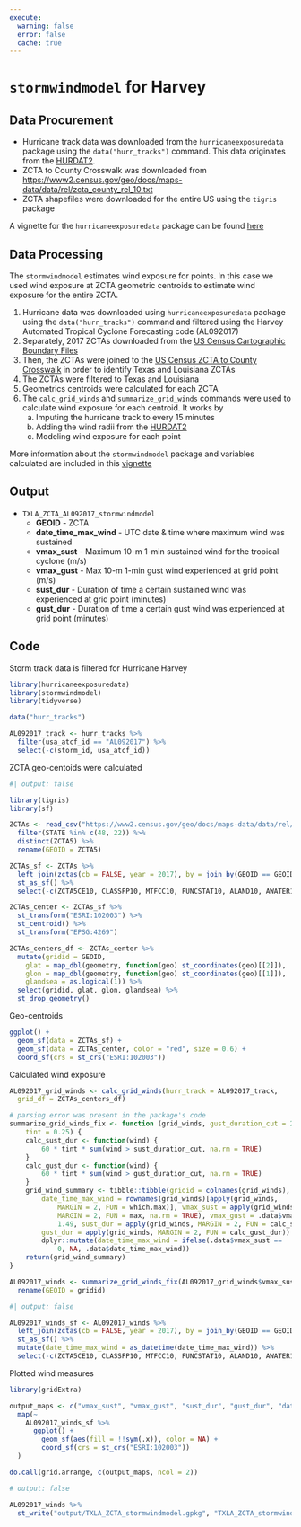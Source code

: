 ```yaml
---
execute:
  warning: false
  error: false
  cache: true
---
```


# `stormwindmodel` for Harvey

## Data Procurement

*   Hurricane track data was downloaded from the `hurricaneexposuredata` package using the `data("hurr_tracks")` command. This data originates from the [HURDAT2](https://www.nhc.noaa.gov/data/).
*   ZCTA to County Crosswalk was downloaded from <https://www2.census.gov/geo/docs/maps-data/data/rel/zcta_county_rel_10.txt>
*   ZCTA shapefiles were downloaded for the entire US using the `tigris` package

A vignette for the `hurricaneexposuredata` package can be found [here](https://cran.r-project.org/web/packages/hurricaneexposure/vignettes/hurricaneexposure.html)

## Data Processing

The `stormwindmodel` estimates wind exposure for points. In this case we used wind exposure at ZCTA geometric centroids to estimate wind exposure for the entire ZCTA.

1.  Hurricane data was downloaded using `hurricaneexposuredata` package using the `data("hurr_tracks")` command and filtered using the Harvey Automated Tropical Cyclone Forecasting code (AL092017)
2.  Separately, 2017 ZCTAs downloaded from the [US Census Cartographic Boundary Files](https://www.census.gov/geographies/mapping-files/time-series/geo/carto-boundary-file.2017.html#list-tab-1556094155)
3.  Then, the ZCTAs were joined to the [US Census ZCTA to County Crosswalk](https://www2.census.gov/geo/docs/maps-data/data/rel/zcta_county_rel_10.txt) in order to identify Texas and Louisiana ZCTAs
4.  The ZCTAs were filtered to Texas and Louisiana
5.  Geometrics centroids were calculated for each ZCTA
6.  The `calc_grid_winds` and `summarize_grid_winds` commands were used to calculate wind exposure for each centroid. It works by
    a.  Imputing the hurricane track to every 15 minutes
    b.  Adding the wind radii from the [HURDAT2](https://www.nhc.noaa.gov/data/)
    c.  Modeling wind exposure for each point

More information about the `stormwindmodel` package and variables calculated are included in this [vignette](https://cran.r-hub.io/web/packages/stormwindmodel/vignettes/Details.html)

## Output

-   `TXLA_ZCTA_AL092017_stormwindmodel`
    -   **GEOID** - ZCTA
    -   **date_time_max_wind** - UTC date & time where maximum wind was sustained
    -   **vmax_sust** - Maximum 10-m 1-min sustained wind for the tropical cyclone (m/s)
    -   **vmax_gust** - Max 10-m 1-min gust wind experienced at grid point (m/s)
    -   **sust_dur** - Duration of time a certain sustained wind was experienced at grid point (minutes)
    -   **gust_dur** - Duration of time a certain gust wind was experienced at grid point (minutes)

## Code
Storm track data is filtered for Hurricane Harvey
```r
library(hurricaneexposuredata)
library(stormwindmodel)
library(tidyverse)

data("hurr_tracks")

AL092017_track <- hurr_tracks %>%
  filter(usa_atcf_id == "AL092017") %>%
  select(-c(storm_id, usa_atcf_id))
```

ZCTA geo-centoids were calculated
```r
#| output: false

library(tigris)
library(sf)

ZCTAs <- read_csv("https://www2.census.gov/geo/docs/maps-data/data/rel/zcta_county_rel_10.txt") %>%
  filter(STATE %in% c(48, 22)) %>%
  distinct(ZCTA5) %>%
  rename(GEOID = ZCTA5)

ZCTAs_sf <- ZCTAs %>%
  left_join(zctas(cb = FALSE, year = 2017), by = join_by(GEOID == GEOID10)) %>%
  st_as_sf() %>%
  select(-c(ZCTA5CE10, CLASSFP10, MTFCC10, FUNCSTAT10, ALAND10, AWATER10, INTPTLAT10, INTPTLON10))

ZCTAs_center <- ZCTAs_sf %>%
  st_transform("ESRI:102003") %>%
  st_centroid() %>%
  st_transform("EPSG:4269")

ZCTAs_centers_df <- ZCTAs_center %>%
  mutate(gridid = GEOID,
    glat = map_dbl(geometry, function(geo) st_coordinates(geo)[[2]]),
    glon = map_dbl(geometry, function(geo) st_coordinates(geo)[[1]]),
    glandsea = as.logical(1)) %>%
  select(gridid, glat, glon, glandsea) %>%
  st_drop_geometry()
```

Geo-centroids
```r
ggplot() + 
  geom_sf(data = ZCTAs_sf) + 
  geom_sf(data = ZCTAs_center, color = "red", size = 0.6) +
  coord_sf(crs = st_crs("ESRI:102003"))
```

Calculated wind exposure
```r
AL092017_grid_winds <- calc_grid_winds(hurr_track = AL092017_track, 
  grid_df = ZCTAs_centers_df) 

# parsing error was present in the package's code
summarize_grid_winds_fix <- function (grid_winds, gust_duration_cut = 20, sust_duration_cut = 20, 
    tint = 0.25) {
    calc_sust_dur <- function(wind) {
        60 * tint * sum(wind > sust_duration_cut, na.rm = TRUE)
    }
    calc_gust_dur <- function(wind) {
        60 * tint * sum(wind > gust_duration_cut, na.rm = TRUE)
    }
    grid_wind_summary <- tibble::tibble(gridid = colnames(grid_winds),
        date_time_max_wind = rownames(grid_winds)[apply(grid_winds,
            MARGIN = 2, FUN = which.max)], vmax_sust = apply(grid_winds,
            MARGIN = 2, FUN = max, na.rm = TRUE), vmax_gust = .data$vmax_sust *
            1.49, sust_dur = apply(grid_winds, MARGIN = 2, FUN = calc_sust_dur),
        gust_dur = apply(grid_winds, MARGIN = 2, FUN = calc_gust_dur)) %>%
        dplyr::mutate(date_time_max_wind = ifelse(.data$vmax_sust ==
            0, NA, .data$date_time_max_wind))
    return(grid_wind_summary)
}

AL092017_winds <- summarize_grid_winds_fix(AL092017_grid_winds$vmax_sust) %>%
  rename(GEOID = gridid)
```

```r
#| output: false

AL092017_winds_sf <- AL092017_winds %>%
  left_join(zctas(cb = FALSE, year = 2017), by = join_by(GEOID == GEOID10)) %>%
  st_as_sf() %>%
  mutate(date_time_max_wind = as_datetime(date_time_max_wind)) %>%
  select(-c(ZCTA5CE10, CLASSFP10, MTFCC10, FUNCSTAT10, ALAND10, AWATER10, INTPTLAT10, INTPTLON10))
```

Plotted wind measures
```r
library(gridExtra)

output_maps <- c("vmax_sust", "vmax_gust", "sust_dur", "gust_dur", "date_time_max_wind") %>%
  map(~
    AL092017_winds_sf %>%
      ggplot() +
        geom_sf(aes(fill = !!sym(.x)), color = NA) +
        coord_sf(crs = st_crs("ESRI:102003"))
  )

do.call(grid.arrange, c(output_maps, ncol = 2))
```

```r
# output: false

AL092017_winds %>%
  st_write("output/TXLA_ZCTA_stormwindmodel.gpkg", "TXLA_ZCTA_stormwindmodel", append = FALSE)
```